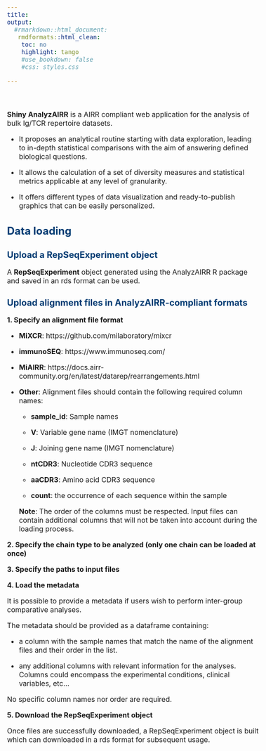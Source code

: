 ```yaml
---
title: 
output: 
  #rmarkdown::html_document:
   rmdformats::html_clean:
    toc: no
    highlight: tango
    #use_bookdown: false
    #css: styles.css

---
```



<style type="text/css">
.main-container {
  max-width: 1800px;
  margin-left: auto;
  margin-right: auto;
}

h1 {
  color: #033c73;
   font-size: 24px;
}
h1.title {
  color: #033c73;
}
h2 {
  color: #033c73;
  font-size: 20px;
}
h3 {
   color: #033c73;
   font-size: 18px;
}
h4 {
   color: #022f5a;
}
h5 {
  color: #033c73;
}
h6 {
   color: #033c73;
}
body{ 
  font-size: 16px;
}
</style>

<br><br>
**Shiny AnalyzAIRR** is a AIRR compliant web application for the analysis of bulk Ig/TCR repertoire datasets.

* It proposes an analytical routine starting with data exploration, leading to in-depth statistical comparisons with the aim of answering defined biological questions.

* It allows the calculation of a set of diversity measures and statistical metrics applicable at any level of granularity.

* It offers different types of data visualization and ready-to-publish graphics that can be easily personalized. 


# Data loading

## Upload a RepSeqExperiment object

A **RepSeqExperiment** object generated using the AnalyzAIRR R package and saved in an rds format can be used.

## Upload alignment files in AnalyzAIRR-compliant formats

**1. Specify an alignment file format**

  * **MiXCR**: https://github.com/milaboratory/mixcr

  * **immunoSEQ**: https://www.immunoseq.com/

  * **MiAIRR**: https://docs.airr-community.org/en/latest/datarep/rearrangements.html 
  
  * **Other**: Alignment files should contain the following required column names:

      - **sample_id**: Sample names
      
       - **V**: Variable gene name (IMGT nomenclature)
      
      - **J**: Joining gene name (IMGT nomenclature)
      
      - **ntCDR3**: Nucleotide CDR3 sequence
      
      - **aaCDR3**: Amino acid CDR3 sequence
      
      - **count**: the occurrence of each sequence within the sample
      
      **Note**: The order of the columns must be respected. Input files can contain           additional columns that will not be taken into account during the loading process.

**2. Specify the chain type to be analyzed (only one chain can be loaded at once)**

**3. Specify the paths to input files**

**4. Load the metadata**

  It is possible to provide a metadata if users wish to perform inter-group comparative analyses. 
  
  The metadata should be provided as a dataframe containing:

  * a column with the sample names that match the name of the alignment files and their order in the list.
  
  * any additional columns with relevant information for the analyses. Columns could encompass the experimental conditions, clinical variables, etc... 
  
  No specific column names nor order are required.

**5. Download the RepSeqExperiment object**

Once files are successfully downloaded, a RepSeqExperiment object is built which can downloaded in a rds format for subsequent usage.
<br><br>


